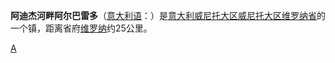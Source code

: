 {{Infobox Settlement
| name = 阿迪杰河畔阿尔巴雷多<br/>Albaredo d'Adige
| image_skyline = 
| imagesize = 
| image_caption = 
| image_flag = 
| image_shield = 
| pushpin_map = Italy
| pushpin_label_position = bottom
| subdivision_type = 国家
| subdivision_name = {{ITA}}
| subdivision_type1 = [[意大利行政区划|大区]]
| subdivision_name1 = [[威尼托大区|威尼托大区]]
| subdivision_type2 = [[意大利行政区划|省]]
| subdivision_name2 =  [[维罗纳省|维罗纳省]]
| elevation_m = 24
| elevation_ft = 
| area_total_km2 = 28.2
| population_as_of = 2004年
| population_total = 5138
| population_density_km2 = auto
| timezone = [[CET|CET]]
| utc_offset = +1
| timezone_DST = [[CEST|CEST]]
| utc_offset_DST = +2
| latd = 45
| latm = 19
| lats = 
| latNS = N
| longd = 11
| longm = 16
| longs = 
| longEW = E
| website = [https://web.archive.org/web/20060901161342/http://www.comune.albaredo.vr.it/ 官方网站] 
}}
'''阿迪杰河畔阿尔巴雷多'''（[[意大利语|意大利语]]：'''{{lang|it|Albaredo d'Adige}}'''）是[[意大利|意大利]][[威尼托大区|威尼托大区]][[威尼托大区|威尼托大区]][[维罗纳省|维罗纳省]]的一个镇，距离省府[[维罗纳|维罗纳]]约25公里。

{{Province of Verona}}

{{維羅納省市鎮}}

[[Category:维罗纳省市镇|A]]


{{Italy-stub}}